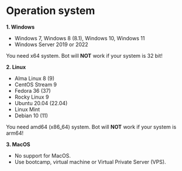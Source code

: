 # Operation system
**1. Windows**
- Windows 7, Windows 8 (8.1), Windows 10, Windows 11
- Windows Server 2019 or 2022

You need x64 system. Bot will **NOT** work if your system is 32 bit!

**2. Linux**
- Alma Linux 8 (9)
- CentOS Stream 9
- Fedora 36 (37)
- Rocky Linux 9
- Ubuntu 20.04 (22.04)
- Linux Mint
- Debian 10 (11)

You need amd64 (x86_64) system. Bot will **NOT** work if your system is arm64!

**3. MacOS**
- No support for MacOS.
- Use bootcamp, virtual machine or Virtual Private Server (VPS).